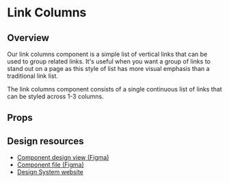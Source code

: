 
<Meta of={LinkColumns} />

# Link Columns

## Overview

Our link columns component is a simple list of vertical links that can be used to group related links. It's useful when you want a group of links to stand out on a page as this style of list has more visual emphasis than a traditional link list.

The link columns component consists of a single continuous list of links that can be styled across 1-3 columns.

<Primary />

## Props

<Controls />

## Design resources

-   <a className="figma-link" href={figmaLinks.linkColumns.design} target="_blank" rel="noopener noreferrer">
        Component design view (Figma)
    </a>
-   <a className="figma-link" href={figmaLinks.linkColumns.file} target="_blank" rel="noopener noreferrer">
        Component file (Figma)
    </a>
-   <a className="figma-link" href={figmaLinks.linkColumns.ds} target="_blank" rel="noopener noreferrer">
        Design System website
    </a>
